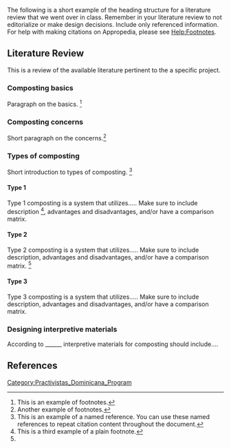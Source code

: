 The following is a short example of the heading structure for a literature review that we went over in class.  Remember in your literature review to not editorialize or make design decisions.  Include only referenced information.  For help with making citations on Appropedia, please see [[Help:Footnotes]]. 

==Literature Review==
This is a review of the available literature pertinent to the a specific project.

===Composting basics===
Paragraph on the basics. <ref>This is an example of footnotes.</ref>

===Composting concerns===
Short paragraph on the concerns.<ref>Another example of footnotes.</ref>

===Types of composting===
Short introduction to types of composting.  <ref name=Example>This is an example of a named reference. You can use these named references to repeat citation content throughout the document.</ref>

====Type 1====
Type 1 composting is a system that utilizes.....  Make sure to include description <ref>This is a third example of a plain footnote.</ref>, advantages and disadvantages, and/or have a comparison matrix. 

====Type 2====
Type 2 composting is a system that utilizes.....  Make sure to include description, advantages and disadvantages, and/or have a comparison matrix. <ref name=Example/>

====Type 3====
Type 3 composting is a system that utilizes.....  Make sure to include description, advantages and disadvantages, and/or have a comparison matrix.

===Designing interpretive materials===
According to ______ interpretive materials for composting should include....

==References==
{{Reflist}}

[[Category:Practivistas_Dominicana_Program]]